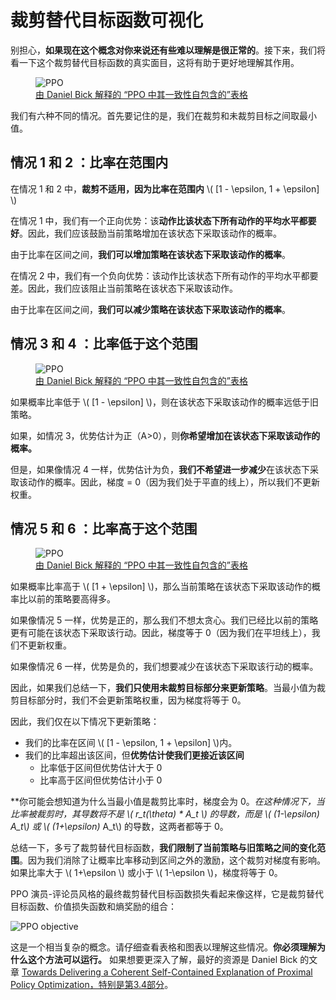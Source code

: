 # 裁剪替代目标函数可视化

别担心，**如果现在这个概念对你来说还有些难以理解是很正常的**。接下来，我们将看一下这个裁剪替代目标函数的真实面目，这将有助于更好地理解其作用。

<figure class="image table text-center m-0 w-full">
  <img src="https://huggingface.co/datasets/huggingface-deep-rl-course/course-images/resolve/main/en/unit9/recap.jpg" alt="PPO"/>
  <figcaption><a href="https://fse.studenttheses.ub.rug.nl/25709/1/mAI_2021_BickD.pdf">由 Daniel Bick 解释的 “PPO 中其一致性自包含的”表格</a></figcaption>
</figure>

我们有六种不同的情况。首先要记住的是，我们在裁剪和未裁剪目标之间取最小值。

## 情况 1 和 2 ：比率在范围内

在情况 1 和 2 中，**裁剪不适用，因为比率在范围内** \\( [1 - \epsilon, 1 + \epsilon] \\)

在情况 1 中，我们有一个正向优势：该**动作比该状态下所有动作的平均水平都要好**。因此，我们应该鼓励当前策略增加在该状态下采取该动作的概率。

由于比率在区间之间，**我们可以增加策略在该状态下采取该动作的概率**。

在情况 2 中，我们有一个负向优势：该动作比该状态下所有动作的平均水平都要差。因此，我们应该阻止当前策略在该状态下采取该动作。

由于比率在区间之间，**我们可以减少策略在该状态下采取该动作的概率**。


## 情况 3 和 4 ：比率低于这个范围
<figure class="image table text-center m-0 w-full">
  <img src="https://huggingface.co/datasets/huggingface-deep-rl-course/course-images/resolve/main/en/unit9/recap.jpg" alt="PPO"/>
  <figcaption><a href="https://fse.studenttheses.ub.rug.nl/25709/1/mAI_2021_BickD.pdf">由 Daniel Bick 解释的 “PPO 中其一致性自包含的”表格</a></figcaption>
</figure>

如果概率比率低于 \\( [1 - \epsilon] \\)，则在该状态下采取该动作的概率远低于旧策略。

如果，如情况 3，优势估计为正（A>0），则**你希望增加在该状态下采取该动作的概率。**

但是，如果像情况 4 一样，优势估计为负，**我们不希望进一步减少**在该状态下采取该动作的概率。因此，梯度 = 0（因为我们处于平直的线上），所以我们不更新权重。

## 情况 5 和 6 ：比率高于这个范围

<figure class="image table text-center m-0 w-full">
  <img src="https://huggingface.co/datasets/huggingface-deep-rl-course/course-images/resolve/main/en/unit9/recap.jpg" alt="PPO"/>
  <figcaption><a href="https://fse.studenttheses.ub.rug.nl/25709/1/mAI_2021_BickD.pdf">由 Daniel Bick 解释的 “PPO 中其一致性自包含的”表格</a></figcaption>
</figure>

如果概率比率高于 \\( [1 + \epsilon] \\)，那么当前策略在该状态下采取该动作的概率比以前的策略要高得多。

如果像情况 5 一样，优势是正的，那么我们不想太贪心。我们已经比以前的策略更有可能在该状态下采取该行动。因此，梯度等于 0（因为我们在平坦线上），我们不更新权重。

如果像情况 6 一样，优势是负的，我们想要减少在该状态下采取该行动的概率。

因此，如果我们总结一下，**我们只使用未裁剪目标部分来更新策略**。当最小值为裁剪目标部分时，我们不会更新策略权重，因为梯度将等于 0。

因此，我们仅在以下情况下更新策略：
- 我们的比率在区间 \\( [1 - \epsilon, 1 + \epsilon] \\)内。
- 我们的比率超出该区间，但**优势估计使我们更接近该区间**
    - 比率低于区间但优势估计大于 0
    - 比率高于区间但优势估计小于 0

**你可能会想知道为什么当最小值是裁剪比率时，梯度会为 0。**在这种情况下，当比率被裁剪时，其导数将不是 \\( r_t(\theta) * A_t \\) 的导数，而是 \\( (1-\epsilon)* A_t\\) 或 \\( (1+\epsilon)* A_t\\) 的导数，这两者都等于 0。

总结一下，多亏了裁剪替代目标函数，**我们限制了当前策略与旧策略之间的变化范围**。因为我们消除了让概率比率移动到区间之外的激励，这个裁剪对梯度有影响。如果比率大于 \\( 1+\epsilon \\) 或小于 \\( 1-\epsilon \\)，梯度将等于 0。

PPO 演员-评论员风格的最终裁剪替代目标函数损失看起来像这样，它是裁剪替代目标函数、价值损失函数和熵奖励的组合：

<img src="https://huggingface.co/datasets/huggingface-deep-rl-course/course-images/resolve/main/en/unit9/ppo-objective.jpg" alt="PPO objective"/>

这是一个相当复杂的概念。请仔细查看表格和图表以理解这些情况。**你必须理解为什么这个方法可以运行。** 如果想要更深入了解，最好的资源是 Daniel Bick 的文章 [Towards Delivering a Coherent Self-Contained Explanation of Proximal Policy Optimization，特别是第3.4部分](https://fse.studenttheses.ub.rug.nl/25709/1/mAI_2021_BickD.pdf)。

